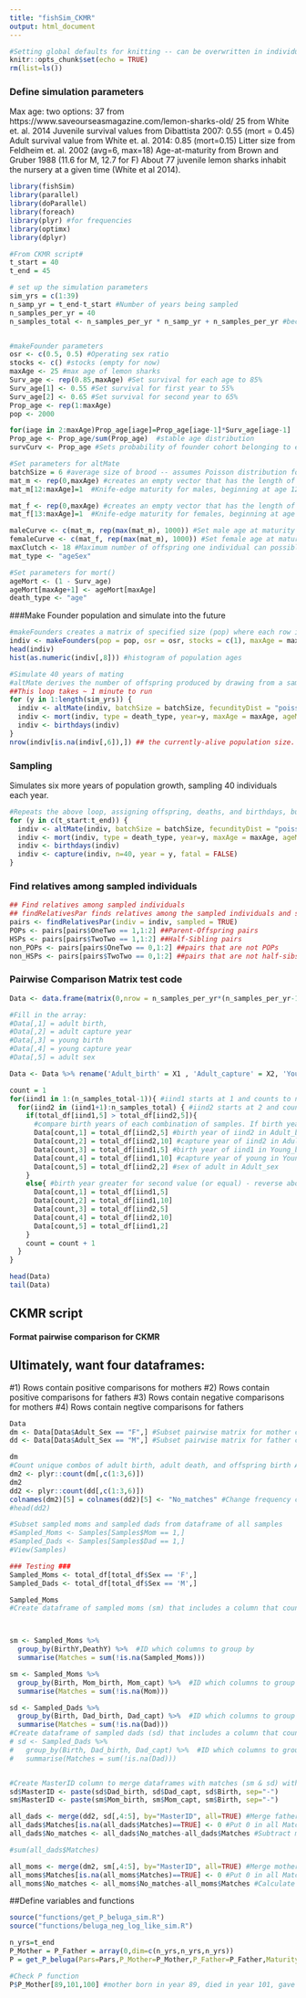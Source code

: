 ```yaml
---
title: "fishSim_CKMR"
output: html_document
---
```


```r
#Setting global defaults for knitting -- can be overwritten in individual chunks
knitr::opts_chunk$set(echo = TRUE)
rm(list=ls())
```


### Define simulation parameters
Max age: two options: 
37 from https://www.saveourseasmagazine.com/lemon-sharks-old/
25 from White et. al. 2014
Juvenile survival values from Dibattista 2007: 0.55 (mort = 0.45)
Adult survival value from White et. al. 2014: 0.85 (mort=0.15)
Litter size from Feldheim et. al. 2002 (avg=6, max=18)
Age-at-maturity from Brown and Gruber 1988 (11.6 for M, 12.7 for F)
About 77 juvenile lemon sharks inhabit the nursery at a given time (White et al 2014).

```r
library(fishSim)
library(parallel)
library(doParallel)
library(foreach)
library(plyr) #for frequencies
library(optimx)
library(dplyr)

#From CKMR script#
t_start = 40
t_end = 45

# set up the simulation parameters
sim_yrs = c(1:39)
n_samp_yr = t_end-t_start #Number of years being sampled
n_samples_per_yr = 40
n_samples_total <- n_samples_per_yr * n_samp_yr + n_samples_per_yr #because sampling starts in year t_start, we need to add one more year


#makeFounder parameters
osr <- c(0.5, 0.5) #Operating sex ratio
stocks <- c() #stocks (empty for now)
maxAge <- 25 #max age of lemon sharks
Surv_age <- rep(0.85,maxAge) #Set survival for each age to 85%
Surv_age[1] <- 0.55 #Set survival for first year to 55%
Surv_age[2] <- 0.65 #Set survival for second year to 65%
Prop_age <- rep(1:maxAge)
pop <- 2000

for(iage in 2:maxAge)Prop_age[iage]=Prop_age[iage-1]*Surv_age[iage-1]
Prop_age <- Prop_age/sum(Prop_age)  #stable age distribution
survCurv <- Prop_age #Sets probability of founder cohort belonging to each age class

#Set parameters for altMate
batchSize = 6 #average size of brood -- assumes Poisson distribution for fecundity (which is default for altMate)
mat_m <- rep(0,maxAge) #creates an empty vector that has the length of n_ages
mat_m[12:maxAge]=1  #Knife-edge maturity for males, beginning at age 12

mat_f <- rep(0,maxAge) #creates an empty vector that has the length of n_ages
mat_f[13:maxAge]=1  #Knife-edge maturity for females, beginning at age 13

maleCurve <- c(mat_m, rep(max(mat_m), 1000)) #Set male age at maturity
femaleCurve <- c(mat_f, rep(max(mat_m), 1000)) #Set female age at maturity
maxClutch <- 18 #Maximum number of offspring one individual can possibly produce
mat_type <- "ageSex"

#Set parameters for mort()
ageMort <- (1 - Surv_age)
ageMort[maxAge+1] <- ageMort[maxAge]
death_type <- "age"
```

###Make Founder population and simulate into the future
```r
#makeFounders creates a matrix of specified size (pop) where each row is an individual in the founder popualtion.
indiv <- makeFounders(pop = pop, osr = osr, stocks = c(1), maxAge = maxAge, survCurv=survCurv)
head(indiv)
hist(as.numeric(indiv[,8])) #histogram of population ages

#Simulate 40 years of mating
#altMate derives the number of offspring produced by drawing from a sampling distribution for each female based on the parameters specified in the function. Fathers are randomly drawn from all mature males in the mother's stock.
##This loop takes ~ 1 minute to run
for (y in 1:length(sim_yrs)) {
  indiv <- altMate(indiv, batchSize = batchSize, fecundityDist = "poisson", year = y, type = mat_type, maxClutch = maxClutch, singlePaternity = FALSE, maleCurve = maleCurve, femaleCurve = femaleCurve)
  indiv <- mort(indiv, type = death_type, year=y, maxAge = maxAge, ageMort = ageMort) #make maxPop ~ 9000 if setting mort to flat, as this is the approx size of the population in the Bravington script.
  indiv <- birthdays(indiv)
}
nrow(indiv[is.na(indiv[,6]),]) ## the currently-alive population size.
```

### Sampling
Simulates six more years of population growth, sampling 40 individuals each year.
```r
#Repeats the above loop, assigning offspring, deaths, and birthdays, but this time also draws samples each year and records which animals were sampled in indiv
for (y in c(t_start:t_end)) {
  indiv <- altMate(indiv, batchSize = batchSize, fecundityDist = "poisson", year = y, type = mat_type, maxClutch = maxClutch, singlePaternity = FALSE, maleCurve = maleCurve, femaleCurve = femaleCurve)
  indiv <- mort(indiv, type = death_type, year=y, maxAge = maxAge, ageMort = ageMort)
  indiv <- birthdays(indiv)
  indiv <- capture(indiv, n=40, year = y, fatal = FALSE)
}
```

### Find relatives among sampled individuals
```r
## Find relatives among sampled individuals
## findRelativesPar finds relatives among the sampled individuals and stores them in a large pairwise comparison dataframe where the columns are named with numeric code corresponding to the relationships shared between the individuals being compared.
pairs <- findRelativesPar(indiv = indiv, sampled = TRUE)
POPs <- pairs[pairs$OneTwo == 1,1:2] ##Parent-Offspring pairs
HSPs <- pairs[pairs$TwoTwo == 1,1:2] ##Half-Sibling pairs
non_POPs <- pairs[pairs$OneTwo == 0,1:2] ##pairs that are not POPs
non_HSPs <- pairs[pairs$TwoTwo == 0,1:2] ##pairs that are not half-sibs
```


### Pairwise Comparison Matrix test code
```r
Data <- data.frame(matrix(0,nrow = n_samples_per_yr*(n_samples_per_yr-1)/2,ncol = 6))

#Fill in the array:
#Data[,1] = adult birth,
#Data[,2] = adult capture year
#Data[,3] = young birth
#Data[,4] = young capture year
#Data[,5] = adult sex

Data <- Data %>% rename('Adult_birth' = X1 , 'Adult_capture' = X2, 'Young_birth' = X3, 'Young_capture' = X4,'Adult_sex' = X5, 'Matches' = X6)

count = 1
for(iind1 in 1:(n_samples_total-1)){ #iind1 starts at 1 and counts to n_samples-1
  for(iind2 in (iind1+1):n_samples_total) { #iind2 starts at 2 and counts to n_samples
    if(total_df[iind1,5] > total_df[iind2,5]){
      #compare birth years of each combination of samples. If birth year is greater for iind1 i.e. if iind2 was born before iind1.
      Data[count,1] = total_df[iind2,5] #birth year of iind2 in Adult_birth
      Data[count,2] = total_df[iind2,10] #capture year of iind2 in Adult_capture
      Data[count,3] = total_df[iind1,5] #birth year of iind1 in Young_birth
      Data[count,4] = total_df[iind1,10] #capture year of young in Young_capture
      Data[count,5] = total_df[iind2,2] #sex of adult in Adult_sex
    }
    else{ #birth year greater for second value (or equal) - reverse above
      Data[count,1] = total_df[iind1,5]
      Data[count,2] = total_df[iind1,10]
      Data[count,3] = total_df[iind2,5]
      Data[count,4] = total_df[iind2,10]
      Data[count,5] = total_df[iind1,2]
    }
    count = count + 1
  }
}

head(Data)
tail(Data)
```


## CKMR script

#### Format pairwise comparison for CKMR #############################
## Ultimately, want four dataframes:
#1) Rows contain positive comparisons for mothers
#2) Rows contain positive comparisons for fathers
#3) Rows contain negative comparisons for mothers
#4) Rows contain negtive comparisons for fathers

```r
Data
dm <- Data[Data$Adult_Sex == "F",] #Subset pairwise matrix for mother comparisons
dd <- Data[Data$Adult_Sex == "M",] #Subset pairwise matrix for father comparisons

dm
#Count unique combos of adult birth, adult death, and offspring birth AND Master ID (should be the same)
dm2 <- plyr::count(dm[,c(1:3,6)])
dm2
dd2 <- plyr::count(dd[,c(1:3,6)])
colnames(dm2)[5] = colnames(dd2)[5] <- "No_matches" #Change frequency column to No_matches (assume for now all comparisons are no matches - will subtract matches later)
#head(dd2)

#Subset sampled moms and sampled dads from dataframe of all samples
#Sampled_Moms <- Samples[Samples$Mom == 1,] 
#Sampled_Dads <- Samples[Samples$Dad == 1,]
#View(Samples)

### Testing ###
Sampled_Moms <- total_df[total_df$Sex == 'F',] 
Sampled_Dads <- total_df[total_df$Sex == 'M',]

Sampled_Moms
#Create dataframe of sampled moms (sm) that includes a column that counts the occurrances of specific combinations of offspring birth, adult birth, and adult death



sm <- Sampled_Moms %>% 
  group_by(BirthY,DeathY) %>%  #ID which columns to group by
  summarise(Matches = sum(!is.na(Sampled_Moms)))

sm <- Sampled_Moms %>% 
  group_by(Birth, Mom_birth, Mom_capt) %>%  #ID which columns to group by
  summarise(Matches = sum(!is.na(Mom)))

sd <- Sampled_Dads %>% 
  group_by(Birth, Dad_birth, Dad_capt) %>%  #ID which columns to group by
  summarise(Matches = sum(!is.na(Dad)))
#Create dataframe of sampled dads (sd) that includes a column that counts the occurrances of specific combinations of offspring birth, adult birth, and adult death
# sd <- Sampled_Dads %>% 
#   group_by(Birth, Dad_birth, Dad_capt) %>%  #ID which columns to group by
#   summarise(Matches = sum(!is.na(Dad)))


#Create MasterID column to merge dataframes with matches (sm & sd) with dataframes with all comparisons (dm2, dd2)
sd$MasterID <- paste(sd$Dad_birth, sd$Dad_capt, sd$Birth, sep="-")
sm$MasterID <- paste(sm$Mom_birth, sm$Mom_capt, sm$Birth, sep="-")

all_dads <- merge(dd2, sd[,4:5], by="MasterID", all=TRUE) #Merge father dataframes
all_dads$Matches[is.na(all_dads$Matches)==TRUE] <- 0 #Put 0 in all Matches cells with NA
all_dads$No_matches <- all_dads$No_matches-all_dads$Matches #Subtract matches from no matches

#sum(all_dads$Matches)

all_moms <- merge(dm2, sm[,4:5], by="MasterID", all=TRUE) #Merge mother dataframes
all_moms$Matches[is.na(all_moms$Matches)==TRUE] <- 0 #Put 0 in all Matches cells with NA
all_moms$No_matches <- all_moms$No_matches-all_moms$Matches #Calculate number of no matches
```
##Define variables and functions
```r
source("functions/get_P_beluga_sim.R")
source("functions/beluga_neg_log_like_sim.R")

n_yrs=t_end
P_Mother = P_Father = array(0,dim=c(n_yrs,n_yrs,n_yrs))
P = get_P_beluga(Pars=Pars,P_Mother=P_Mother,P_Father=P_Father,Maturity_age=Maturity_age,n_yrs=n_yrs,t_start=t_start,t_end=t_end)

#Check P function
P$P_Mother[89,101,100] #mother born in year 89, died in year 101, gave birth to offspring in year 100
```
